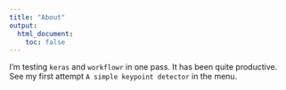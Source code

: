 ```yaml
---
title: "About"
output:
  html_document:
    toc: false
---
```


I'm testing `keras` and `workflowr` in one pass. It has been quite productive. See my first attempt `A simple keypoint detector` in the menu.
